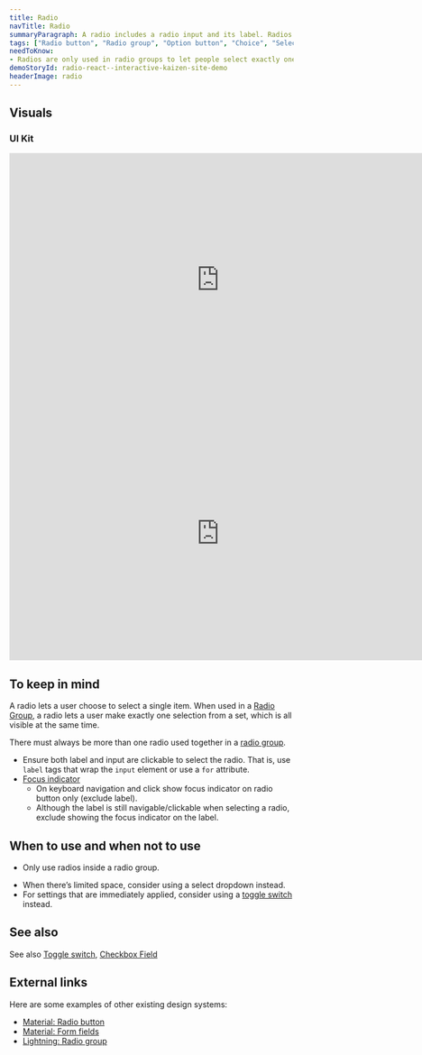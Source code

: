 ```yaml
---
title: Radio
navTitle: Radio
summaryParagraph: A radio includes a radio input and its label. Radios are used in radio groups that let people select exactly one option from a set.
tags: ["Radio button", "Radio group", "Option button", "Choice", "Selection", "Disc", "Radio input"]
needToKnow:
- Radios are only used in radio groups to let people select exactly one option from a set.
demoStoryId: radio-react--interactive-kaizen-site-demo
headerImage: radio
---
```



## Visuals

### UI Kit

<iframe style="border: none;" width="744" height="450" src="https://www.figma.com/embed?embed_host=share&url=https%3A%2F%2Fwww.figma.com%2Ffile%2Fe3TyAOZKfLg9cA01Iy1Mgm%2FKaizen-Site-embed%3Fnode-id%3D1412%253A7" allowfullscreen></iframe>

<iframe style="border: none;" width="744" height="450" src="https://www.figma.com/embed?embed_host=share&url=https%3A%2F%2Fwww.figma.com%2Ffile%2Fe3TyAOZKfLg9cA01Iy1Mgm%2FKaizen-Site-embed%3Fnode-id%3D1412%253A54" allowfullscreen></iframe>

## To keep in mind

A radio lets a user choose to select a single item. When used in a [Radio Group](/components/radio-group), a radio lets a user make exactly one selection from a set, which is all visible at the same time.

There must always be more than one radio used together in a [radio group](/components/radio-group).

*   Ensure both label and input are clickable to select the radio. That is, use `label` tags that wrap the `input` element or use a `for` attribute.
*   [Focus indicator](/guidelines/interaction-states#focus-indicator)
    *  On keyboard navigation and click show focus indicator on radio button only (exclude label).
    *  Although the label is still navigable/clickable when selecting a radio, exclude showing the focus indicator on the label.


## When to use and when not to use

<WhenToUseAndWhenNotToUse>
<WhenToUse>

*   Only use radios inside a radio group.

</WhenToUse>
<WhenNotToUse>

*   When there’s limited space, consider using a select dropdown instead.
*   For settings that are immediately applied, consider using a [toggle switch](/components/toggle-switch-field) instead.

</WhenNotToUse>
</WhenToUseAndWhenNotToUse>


## See also

See also [Toggle switch](/components/toggle-switch-field), [Checkbox Field](/components/checkbox-field)

## External links

Here are some examples of other existing design systems:

- [Material: Radio button](https://material.io/develop/web/components/input-controls/radio-buttons/)
- [Material: Form fields](https://material.io/develop/web/components/input-controls/form-fields/)
- [Lightning: Radio group](https://www.lightningdesignsystem.com/components/radio-group/)

